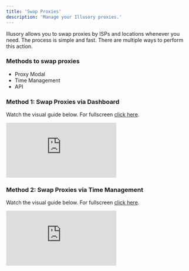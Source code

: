 ```yaml
---
title: 'Swap Proxies'
description: 'Manage your Illusory proxies.'
---
```


Illusory allows you to swap proxies by ISPs and locations whenever you need. The process is simple and fast. There are multiple ways to perform this action.

### Methods to swap proxies

- Proxy Modal
- Time Management
- API

### Method 1: Swap Proxies via Dashboard

Watch the visual guide below. For fullscreen [click here](https://app.arcade.software/share/nwpBe73BSsL2fCBAIbzN).

<div style={{
  position: 'relative',
  paddingBottom: 'calc(66% + 41px)',
  height: '0'
  }}>
<iframe
  src="https://demo.arcade.software/nwpBe73BSsL2fCBAIbzN?embed"
  title="Swap Proxies"
  frameborder="0"
  loading="lazy"
  allowfullscreen
  webkitallowfullscreen
  mozallowfullscreen
  style={{
    background: '#030515',
    width: '100%',
    height: '100%',
    position: 'absolute',
    top: '0',
    left: '0',
    colorScheme: 'none'
  }}></iframe>
</div>


### Method 2: Swap Proxies via Time Management

Watch the visual guide below. For fullscreen [click here](https://app.arcade.software/share/dEIG1ftZQQ8mCpwJL4pN).

<div style={{
    position: 'relative',
    paddingBottom: 'calc(66% + 41px)',
    height: '0'
}}>
    <iframe
        src="https://demo.arcade.software/dEIG1ftZQQ8mCpwJL4pN?embed"
        title="Swap Proxies"
        frameborder="0"
        loading="lazy"
        allowfullscreen
        webkitallowfullscreen
        mozallowfullscreen
        style={{
            background: '#030515',
            width: '100%',
            height: '100%',
            position: 'absolute',
            top: '0',
            left: '0',
            colorScheme: 'none'
        }}></iframe>
</div>
